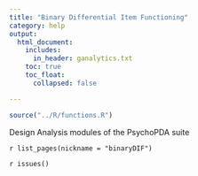 ```yaml
---
title: "Binary Differential Item Functioning"
category: help
output: 
  html_document:
    includes:
      in_header: ganalytics.txt
    toc: true
    toc_float:
      collapsed: false

---
```



```r
source("../R/functions.R")
```


Design Analysis modules of the PsychoPDA suite

`r list_pages(nickname = "binaryDIF")`

`r issues()`